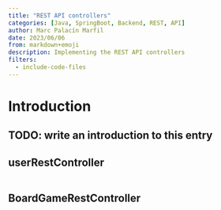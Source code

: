 ```yaml
---
title: "REST API controllers"
categories: [Java, SpringBoot, Backend, REST, API]
author: Marc Palacín Marfil
date: 2023/06/06
from: markdown+emoji
description: Implementing the REST API controllers
filters:
  - include-code-files
---
```


# Introduction

:::{.callout-warning}
## TODO: write an introduction to this entry
:::

## userRestController

```.java
```

## BoardGameRestController

```.java
```